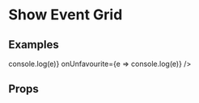 
<Meta title="2 Pattern Library/Slices/Show Grid (Event)" component={ShowEventGrid} />

# Show Event Grid
 
 
## Examples

<Preview>
    <Story name="Multiple Events in long list">
        <div style={{
            padding: "10px",
            maxWidth: "1000px",
            margin: "0 auto"
        }}>
            <ShowEventGrid events={[...demoEvents, ...demoEvents, ...demoEvents, ...demoEvents, ...demoEvents, ...demoEvents, ...demoEvents]} />
        </div>
    </Story>
</Preview>

<Preview>
    <Story name="Multiple Events in scroller">
        <div style={{
            padding: "10px",
            maxWidth: "1000px",
            margin: "0 auto"
        }}>
            <ShowEventGrid asScroller events={[...demoEvents, ...demoEvents, ...demoEvents, ...demoEvents, ...demoEvents, ...demoEvents, ...demoEvents]} />
        </div>
    </Story>
</Preview>

<Preview>
    <Story name="1 Event">
        <div style={{
            padding: "10px",
            maxWidth: "1000px",
            margin: "0 auto"
        }}>
            <ShowEventGrid events={[demoEvents[0]]} />
        </div>
    </Story>
</Preview>

<Preview>
    <Story name="2 Events">
        <div style={{
            padding: "10px",
            maxWidth: "1000px",
            margin: "0 auto"
        }}>
            <ShowEventGrid events={demoEvents.slice(0, 2)} />
        </div>
    </Story>
</Preview>

<Preview>
    <Story name="3 Events">
        <div style={{
            padding: "10px",
            maxWidth: "1000px",
            margin: "0 auto"
        }}>
            <ShowEventGrid events={demoEvents.slice(0, 3)} />
        </div>
    </Story>
</Preview>

<Preview>
    <Story name="4 Events">
        <div style={{
            padding: "10px",
            maxWidth: "1000px",
            margin: "0 auto"
        }}>
            <ShowEventGrid events={[...demoEvents.slice(0, 4)]} />
        </div>
    </Story>
</Preview>

<Preview>
    <Story name="5 Events">
        <div style={{
            padding: "10px",
            maxWidth: "1000px",
            margin: "0 auto"
        }}>
            <ShowEventGrid events={[...demoEvents.slice(0, 5)]} />
        </div>
    </Story>
</Preview>

<Preview>
    <Story name="6 Events">
        <div style={{
            padding: "10px",
            maxWidth: "1000px",
            margin: "0 auto"
        }}>
            <ShowEventGrid events={[...demoEvents.slice(0, 6)]} />
        </div>
    </Story>
</Preview>

<Preview>
    <Story name="Events with favouriting example">
        <div style={{
            padding: "10px",
            maxWidth: "1000px",
            margin: "0 auto"
        }}>
            <ShowEventGrid 
                events={[...demoEvents, ...demoEvents]}
                favouritable={true}
                onFavourite={e => console.log(e)} 
                onUnfavourite={e => console.log(e)} 
            />
        </div>
    </Story>
</Preview>

## Props 

<Props of={ShowEventGrid} />
